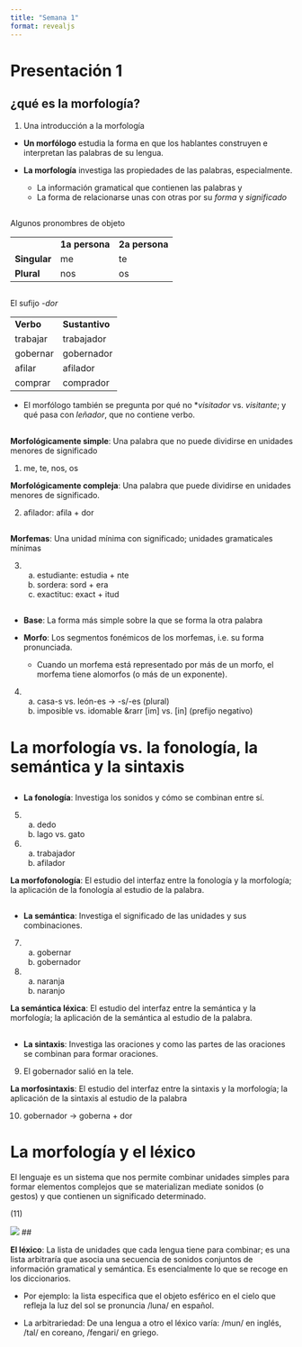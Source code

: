 ```yaml
---
title: "Semana 1"
format: revealjs
---
```


# Presentación 1

## ¿qué es la morfología?

1.  Una introducción a la morfología

-   **Un morfólogo** estudia la forma en que los hablantes construyen e interpretan las palabras de su lengua.

-   **La morfología** investiga las propiedades de las palabras, especialmente.

    -   La información gramatical que contienen las palabras y
    -   La forma de relacionarse unas con otras por su *forma* y *significado*

## 

Algunos pronombres de objeto

|              |                |                |
|--------------|----------------|----------------|
|              | **1a persona** | **2a persona** |
| **Singular** | me             | te             |
| **Plural**   | nos            | os             |

## 

El sufijo *-dor*

|           |                |
|-----------|----------------|
| **Verbo** | **Sustantivo** |
| trabajar  | trabajador     |
| gobernar  | gobernador     |
| afilar    | afilador       |
| comprar   | comprador      |

-   El morfólogo también se pregunta por qué no \**visitador* vs. *visitante*; y qué pasa con *leñador*, que no contiene verbo.

## 

**Morfológicamente simple**: Una palabra que no puede dividirse en unidades menores de significado

(1) me, te, nos, os

**Morfológicamente compleja**: Una palabra que puede dividirse en unidades menores de significado.

(2) afilador: afila + dor

## 

**Morfemas**: Una unidad mínima con significado; unidades gramaticales mínimas

(3) 

    a.  estudiante: estudia + nte
    b.  sordera: sord + era
    c.  exactituc: exact + itud

## 

-   **Base**: La forma más simple sobre la que se forma la otra palabra

-   **Morfo**: Los segmentos fonémicos de los morfemas, i.e. su forma pronunciada.

    -   Cuando un morfema está representado por más de un morfo, el morfema tiene alomorfos (o más de un exponente).

(4) 

    a.  casa-s vs. león-es → -s/-es (plural)
    b.  imposible vs. idomable &rarr \[im\] vs. \[in\] (prefijo negativo)

# La morfología vs. la fonología, la semántica y la sintaxis

## 

-   **La fonología**: Investiga los sonidos y cómo se combinan entre sí.

(5) 

    a.  dedo
    b.  lago vs. gato

(6) 

    a.  trabajador
    b.  afilador

**La morfofonología**: El estudio del interfaz entre la fonología y la morfología; la aplicación de la fonología al estudio de la palabra.

## 

-   **La semántica**: Investiga el significado de las unidades y sus combinaciones.

(7) 

    a.  gobernar
    b.  gobernador

(8) 

    a.  naranja
    b.  naranjo

**La semántica léxica**: El estudio del interfaz entre la semántica y la morfología; la aplicación de la semántica al estudio de la palabra.

## 

-   **La sintaxis**: Investiga las oraciones y como las partes de las oraciones se combinan para formar oraciones.

(9) El gobernador salió en la tele.

**La morfosintaxis**: El estudio del interfaz entre la sintaxis y la morfología; la aplicación de la sintaxis al estudio de la palabra

(10) gobernador → goberna + dor

# La morfología y el léxico

El lenguaje es un sistema que nos permite combinar unidades simples para formar elementos complejos que se materializan mediate sonidos (o gestos) y que contienen un significado determinado.

\(11\)

![](images/semana1fig1.png)
##

**El léxico**: La lista de unidades que cada lengua tiene para combinar; es una lista arbitraría que asocia una secuencia de sonidos conjuntos de información gramatical y semántica. Es esencialmente lo que se recoge en los diccionarios. 

- Por ejemplo: la lista especifica que el objeto esférico en el cielo que refleja la luz del sol se pronuncia /luna/ en español.

- La arbitrariedad: De una lengua a otro el léxico varía: /mun/ en inglés, /tal/ en coreano, /fengari/ en griego.